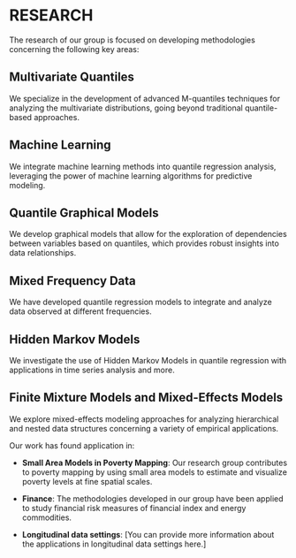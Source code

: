 # RESEARCH

The research of our group is focused on developing methodologies concerning the following key areas:

## Multivariate Quantiles

We specialize in the development of advanced M-quantiles techniques for analyzing the multivariate distributions, going beyond traditional quantile-based approaches.

## Machine Learning

We integrate machine learning methods into quantile regression analysis, leveraging the power of machine learning algorithms for predictive modeling.

## Quantile Graphical Models

We develop graphical models that allow for the exploration of dependencies between variables based on quantiles, which provides robust insights into data relationships.

## Mixed Frequency Data

We have developed quantile regression models to integrate and analyze data observed at different frequencies.

## Hidden Markov Models

We investigate the use of Hidden Markov Models in quantile regression with applications in time series analysis and more.

## Finite Mixture Models and Mixed-Effects Models

We explore mixed-effects modeling approaches for analyzing hierarchical and nested data structures concerning a variety of empirical applications.

Our work has found application in:

- **Small Area Models in Poverty Mapping**: Our research group contributes to poverty mapping by using small area models to estimate and visualize poverty levels at fine spatial scales.

- **Finance**: The methodologies developed in our group have been applied to study financial risk measures of financial index and energy commodities.

- **Longitudinal data settings**: [You can provide more information about the applications in longitudinal data settings here.]
